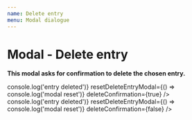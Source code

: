 ```yaml
---
name: Delete entry
menu: Modal dialogue
---
```



# Modal - Delete entry

<Props of={DeleteEntryModalDialogue} />

**This modal asks for confirmation to delete the chosen entry.**

<Playground>
  <DeleteEntryModalDialogue
    entryDate={new Date()}
    onDeleteConfirmation={() => console.log('entry deleted')}
    resetDeleteEntryModal={() => console.log('modal reset')}
    deleteConfirmation={true}
  />
  <br />
  <DeleteEntryModalDialogue
    entryDate={new Date()}
    onDeleteConfirmation={() => console.log('entry deleted')}
    resetDeleteEntryModal={() => console.log('modal reset')}
    deleteConfirmation={false}
  />
</Playground>
